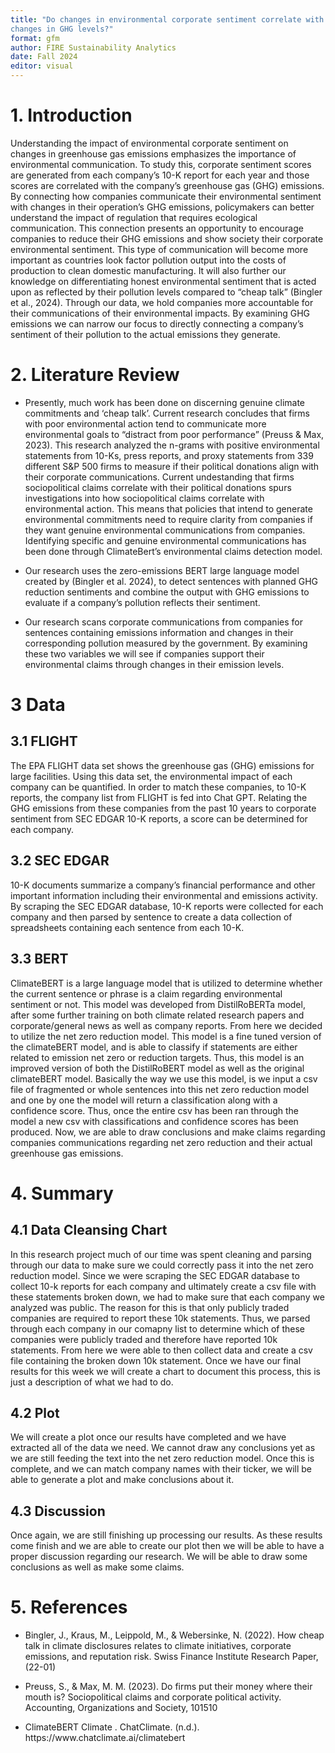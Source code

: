 ```yaml
---
title: "Do changes in environmental corporate sentiment correlate with
changes in GHG levels?"
format: gfm
author: FIRE Sustainability Analytics
date: Fall 2024
editor: visual
---
```


# 1. Introduction

Understanding the impact of environmental corporate sentiment on changes in greenhouse gas emissions emphasizes the importance of environmental communication. To study this, corporate sentiment scores are generated from each company's 10-K report for each year and those scores are correlated with the company's greenhouse gas (GHG) emissions. By connecting how companies communicate their environmental sentiment with changes in their operation’s GHG emissions, policymakers can better understand the impact of regulation that requires ecological communication. This connection presents an opportunity to encourage companies to reduce their GHG emissions and show society their corporate environmental sentiment. This type of communication will become more important as countries look factor pollution output into the costs of production to clean domestic manufacturing. It will also further our knowledge on differentiating honest environmental sentiment that is acted upon as reflected by their pollution levels compared to “cheap talk” (Bingler et al., 2024). Through our data, we hold companies more accountable for their communications of their environmental impacts. By examining GHG emissions we can narrow our focus to directly connecting a company's sentiment of their pollution to the actual emissions they generate.

# 2. Literature Review

-   Presently, much work has been done on discerning genuine climate commitments and ‘cheap talk’. Current research concludes that firms with poor environmental action tend to communicate more environmental goals to “distract from poor performance” (Preuss & Max, 2023). This research analyzed the n-grams with positive environmental statements from 10-Ks, press reports, and proxy statements from 339 different S&P 500 firms to measure if their political donations align with their corporate communications. Current undestanding that firms sociopolitical claims correlate with their political donations spurs investigations into how sociopolitical claims correlate with environmental action. This means that policies that intend to generate environmental commitments need to require clarity from companies if they want genuine environmental communications from companies. Identifying specific and genuine environmental communications has been done through ClimateBert’s environmental claims detection model.

-   Our research uses the zero-emissions BERT large language model created by (Bingler et al. 2024), to detect sentences with planned GHG reduction sentiments and combine the output with GHG emissions to evaluate if a company’s pollution reflects their sentiment.

-   Our research scans corporate communications from companies for sentences containing emissions information and changes in their corresponding pollution measured by the government. By examining these two variables we will see if companies support their environmental claims through changes in their emission levels.

# 3 Data

## 3.1 FLIGHT

The EPA FLIGHT data set shows the greenhouse gas (GHG) emissions for large facilities. Using this data set, the environmental impact of each company can be quantified. In order to match these companies, to 10-K reports, the company list from FLIGHT is fed into Chat GPT. Relating the GHG emissions from these companies from the past 10 years to corporate sentiment from SEC EDGAR 10-K reports, a score can be determined for each company.

## 3.2 SEC EDGAR

10-K documents summarize a company's financial performance and other important information including their environmental and emissions activity. By scraping the SEC EDGAR database, 10-K reports were collected for each company and then parsed by sentence to create a data collection of spreadsheets containing each sentence from each 10-K.

## 3.3 BERT

ClimateBERT is a large language model that is utilized to determine whether the current sentence or phrase is a claim regarding environmental sentiment or not. This model was developed from DistilRoBERTa model, after some further training on both climate related research papers and corporate/general news as well as company reports. From here we decided to utilize the net zero reduction model. This model is a fine tuned version of the climateBERT model, and is able to classify if statements are either related to emission net zero or reduction targets. Thus, this model is an improved version of both the DistilRoBERT model as well as the original climateBERT model. Basically the way we use this model, is we input a csv file of fragmented or whole sentences into this net zero reduction model and one by one the model will return a classification along with a confidence score. Thus, once the entire csv has been ran through the model a new csv with classifications and confidence scores has been produced. Now, we are able to draw conclusions and make claims regarding companies communications regarding net zero reduction and their actual greenhouse gas emissions.

# 4. Summary

## 4.1 Data Cleansing Chart

In this research project much of our time was spent cleaning and parsing through our data to make sure we could correctly pass it into the net zero reduction model. Since we were scraping the SEC EDGAR database to collect 10-k reports for each company and ultimately create a csv file with these statements broken down, we had to make sure that each company we analyzed was public. The reason for this is that only publicly traded companies are required to report these 10k statements. Thus, we parsed through each company in our comapny list to determine which of these companies were publicly traded and therefore have reported 10k statements. From here we were able to then collect data and create a csv file containing the broken down 10k statement. Once we have our final results for this week we will create a chart to document this process, this is just a description of what we had to do.

## 4.2 Plot

We will create a plot once our results have completed and we have extracted all of the data we need. We cannot draw any conclusions yet as we are still feeding the text into the net zero reduction model. Once this is complete, and we can match company names with their ticker, we will be able to generate a plot and make conclusions about it.

## 4.3 Discussion

Once again, we are still finishing up processing our results. As these results come finish and we are able to create our plot then we will be able to have a proper discussion regarding our research. We will be able to draw some conclusions as well as make some claims.

# 5. References

-   Bingler, J., Kraus, M., Leippold, M., & Webersinke, N. (2022). How cheap talk in climate disclosures relates to climate initiatives, corporate emissions, and reputation risk. Swiss Finance Institute Research Paper, (22-01)

-   Preuss, S., & Max, M. M. (2023). Do firms put their money where their mouth is? Sociopolitical claims and corporate political activity. Accounting, Organizations and Society, 101510

-   ClimateBERT Climate . ChatClimate. (n.d.). https://www.chatclimate.ai/climatebert
